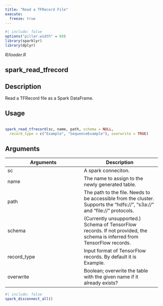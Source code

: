 ```yaml
---
title: "Read a TFRecord File"
execute:
  freeze: true
---
```


```r
#| include: false
options("pillar.width" = 60)
library(sparklyr) 
library(dplyr)
```

*R/loader.R*

## spark_read_tfrecord

## Description
 Read a TFRecord file as a Spark DataFrame. 


## Usage
```r
 
spark_read_tfrecord(sc, name, path, schema = NULL, 
  record_type = c("Example", "SequenceExample"), overwrite = TRUE) 
```

## Arguments
|Arguments|Description|
|---|---|
| sc | A spark conneciton. |
| name | The name to assign to the newly generated table. |
| path | The path to the file. Needs to be accessible from the cluster. Supports the "hdfs://", "s3a://" and "file://" protocols. |
| schema | (Currently unsupported.) Schema of TensorFlow records.  If not provided, the schema is inferred from TensorFlow records. |
| record_type | Input format of TensorFlow records. By default it is Example. |
| overwrite | Boolean; overwrite the table with the given name if it already exists? |








```r
#| include: false
spark_disconnect_all()
```
